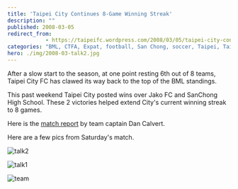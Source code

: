 ```yaml
---
title: 'Taipei City Continues 8-Game Winning Streak'
description: ""
published: 2008-03-05
redirect_from: 
            - https://taipeifc.wordpress.com/2008/03/05/taipei-city-continues-8-game-winning-streak/
categories: "BML, CTFA, Expat, football, San Chong, soccer, Taipei, Taipei City FC, Taiwan, vs. Jako, vs. San Chong H.S."
hero: ./img/2008-03-talk2.jpg
---
```

After a slow start to the season, at one point resting 6th out of 8 teams, Taipei City FC has clawed its way back to the top of the BML standings.

This past weekend Taipei City posted wins over Jako FC and SanChong High School. These 2 victories helped extend City's current winning streak to 8 games.

Here is the [match report](http://taipeifc.com/MatchReport.aspx?prm_MatchID=68) by team captain Dan Calvert.

Here are a few pics from Saturday's match.

![](http://taipeifc.files.wordpress.com/2008/03/talk2.jpg "talk2")

![](http://taipeifc.files.wordpress.com/2008/03/talk1.jpg "talk1")

![](http://taipeifc.files.wordpress.com/2008/03/team.jpg "team")
